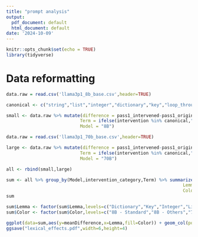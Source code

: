 ```yaml
---
title: "prompt analysis"
output:
  pdf_document: default
  html_document: default
date: '2024-10-09'
---
```


```r
knitr::opts_chunk$set(echo = TRUE)
library(tidyverse)
```

# Data reformatting

```r
data.raw = read.csv('llama3p1_8b_base.csv',header=TRUE)

canonical <- c("string","list","integer","dictionary","key","loop_through","parameter","take","provide","return","append","skip", "typecast",  "concatenate")

small <- data.raw %>% mutate(difference = pass1_intervened-pass1_original,
                            Term = ifelse(intervention %in% canonical,"Standard","Others"),
                            Model = "8B")
```

```r
data.raw = read.csv('llama3p1_70b_base.csv',header=TRUE)

large <- data.raw %>% mutate(difference = pass1_intervened-pass1_original,
                            Term = ifelse(intervention %in% canonical,"Standard","Others"),
                            Model = "70B")
```

```r
all <- rbind(small,large)
```


```r
sum <- all %>% group_by(Model,intervention_category,Term) %>% summarize(meanDifference = mean(difference),
                                                                   Lemma = unique(str_to_title(ifelse(intervention_category=="loop_through","loop through",ifelse(intervention_category=="insert","append",intervention_category)))),
                                                                   Color = unique(paste(Model,Term,sep=" - ")))
sum
```

```r
sum$Lemma <- factor(sum$Lemma,levels=c("Dictionary","Key","Integer","List","String","Parameter","Provide","Take","Loop Through","Return","Append","Concatenate","Skip","Typecast"))
sum$Color <- factor(sum$Color,levels=c("8B - Standard","8B - Others","70B - Standard", "70B - Others"))
```

```r
ggplot(data=sum,aes(y=meanDifference,x=Lemma,fill=Color)) + geom_col(position="dodge2")  + theme(text=element_text(size=16),legend.position="bottom",axis.text.x = element_text(angle = 90, vjust = 0.5, hjust=1)) + scale_fill_discrete(name = "",type=c("#980043","#ffccee","#1769b8","#b5e0f9")) + guides(fill=guide_legend(nrow=2,byrow=TRUE))
ggsave("lexical_effects.pdf",width=6,height=4) 
```
